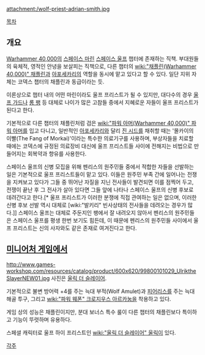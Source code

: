 {{{+1 '''Wolf Priest'''}}}

attachment:/wolf-priest-adrian-smith.jpg

[[목차]]

== 개요 ==
[[Warhammer 40,000]]의 [[스페이스 마린]] [[스페이스 울프]] 챕터에 존재하는 직책. 부대원들의 육체적, 영적인 안녕을 보살피는 직책으로, 다른 챕터의 [[wiki:"채플린(Warhammer 40,000)" 채플린]]과 [[아포세카리]]의 역할을 동시에 맡고 있다고 할 수 있다. 일단 지위 자체는 코덱스 챕터의 채플린과 동급이라는 듯.

이론상으로 챕터 내의 어떤 마린이라도 울프 프리스트가 될 수 있지만, 대다수의 경우 [[울프 가드]]나 [[롱 팽]] 등 대체로 나이가 많은 고참들 중에서 지혜로운 자들이 울프 프리스트가 된다고 한다.

기본적으로 다른 챕터의 채플린처럼 검은 [[wiki:"파워 아머(Warhammer 40,000)" 파워 아머]]를 입고 다니고, 일반적인 [[아포세카리]]와 달리 [[진 시드]]를 채취할 때는 '몰카이의 이빨(The Fang of Morkai)'이라는 특수한 의료기구를 사용하며, 부상자들을 치료할 때에는 코덱스에 규정된 의료장비 대신에 울프 프리스트들 사이에 전해지는 비법으로 만들어지는 회복약과 향유를 사용한다.

스페이스 울프의 신병 모집을 위해 펜리스의 원주민들 중에서 적합한 자들을 선발하는 일은 기본적으로 울프 프리스트들이 맡고 있다. 이들은 원주민 부족 간에 일어나는 전쟁을 지켜보고 있다가 그들 중 뛰어난 자질을 지닌 전사들이 발견되면 이를 점찍어 두고, 전쟁이 끝난 후 그 전사가 살아 있다면 그들 앞에 나타나 스페이스 울프의 신병 후보로 데려간다고 한다.[* 울프 프리스트가 이러한 분쟁에 직접 관여하는 일은 없으며, 이러한 신병 후보 선발 역시 대체로 [wiki:"발키리" 빈사상태의 전사들을 데려오는 경우가 많다.]] 스페이스 울프는 대체로 주둔지인 팽에서 잘 내려오지 않아서 펜리스의 원주민들은 스페이스 울프를 평생 한번 보기도 힘든데, 이 때문에 펜리스의 원주민들 사이에서 울프 프리스트는 신의 사자와도 같은 존재로 여겨진다고 한다.

== [[미니어처 게임]]에서 ==
http://www.games-workshop.com/resources/catalog/product/600x620/99800101029_UlriktheSlayerNEW01.jpg
사진은 [[울릭 더 슬레이어]].

기본적으로 불변 방어력 +4를 주는 늑대 부적(Wolf Amulet)과 [[피어리스]]를 주는 늑대 해골 투구, 그리고 [[wiki:"파워 웨폰" 크로지우스 아르카눔]]을 착용하고 있다.

게임 상의 성능은 채플린이지만, 분대 보너스 특수 룰이 다른 챕터의 채플린보다 특이하고 기능이 뚜렷하며 유용하다.

스페셜 캐릭터로 울프 하이 프리스트인 [[wiki:"울릭 더 슬레이어" 울릭]]이 있다.

[[각주]]

